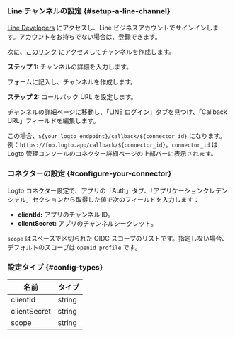 ### Line チャンネルの設定 \{#setup-a-line-channel}

[Line Developers](https://developers.line.biz/console/) にアクセスし、Line ビジネスアカウントでサインインします。アカウントをお持ちでない場合は、登録できます。

次に、[このリンク](https://developers.line.biz/console/register/line-login/provider/) にアクセスしてチャンネルを作成します。

**ステップ 1:** チャンネルの詳細を入力します。

フォームに記入し、チャンネルを作成します。

**ステップ 2:** コールバック URL を設定します。

チャンネルの詳細ページに移動し、「LINE ログイン」タブを見つけ、「Callback URL」フィールドを編集します。

この場合、`${your_logto_endpoint}/callback/${connector_id}` になります。例：`https://foo.logto.app/callback/${connector_id}`。`connector_id` は Logto 管理コンソールのコネクター詳細ページの上部バーに表示されます。

### コネクターの設定 \{#configure-your-connector}

Logto コネクター設定で、アプリの「Auth」タブ、「アプリケーションクレデンシャル」セクションから取得した値で次のフィールドを入力します：

- **clientId:** アプリのチャンネル ID。
- **clientSecret:** アプリのチャンネルシークレット。

`scope` はスペースで区切られた OIDC スコープのリストです。指定しない場合、デフォルトのスコープは `openid profile` です。

### 設定タイプ \{#config-types}

| 名前         | タイプ |
| ------------ | ------ |
| clientId     | string |
| clientSecret | string |
| scope        | string |
